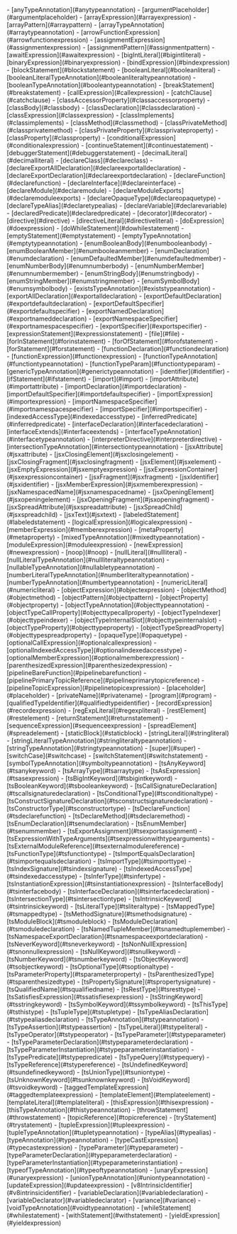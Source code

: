 
<Sidebar>
 - [anyTypeAnnotation](#anytypeannotation)
 - [argumentPlaceholder](#argumentplaceholder)
 - [arrayExpression](#arrayexpression)
 - [arrayPattern](#arraypattern)
 - [arrayTypeAnnotation](#arraytypeannotation)
 - [arrowFunctionExpression](#arrowfunctionexpression)
 - [assignmentExpression](#assignmentexpression)
 - [assignmentPattern](#assignmentpattern)
 - [awaitExpression](#awaitexpression)
 - [bigIntLiteral](#bigintliteral)
 - [binaryExpression](#binaryexpression)
 - [bindExpression](#bindexpression)
 - [blockStatement](#blockstatement)
 - [booleanLiteral](#booleanliteral)
 - [booleanLiteralTypeAnnotation](#booleanliteraltypeannotation)
 - [booleanTypeAnnotation](#booleantypeannotation)
 - [breakStatement](#breakstatement)
 - [callExpression](#callexpression)
 - [catchClause](#catchclause)
 - [classAccessorProperty](#classaccessorproperty)
 - [classBody](#classbody)
 - [classDeclaration](#classdeclaration)
 - [classExpression](#classexpression)
 - [classImplements](#classimplements)
 - [classMethod](#classmethod)
 - [classPrivateMethod](#classprivatemethod)
 - [classPrivateProperty](#classprivateproperty)
 - [classProperty](#classproperty)
 - [conditionalExpression](#conditionalexpression)
 - [continueStatement](#continuestatement)
 - [debuggerStatement](#debuggerstatement)
 - [decimalLiteral](#decimalliteral)
 - [declareClass](#declareclass)
 - [declareExportAllDeclaration](#declareexportalldeclaration)
 - [declareExportDeclaration](#declareexportdeclaration)
 - [declareFunction](#declarefunction)
 - [declareInterface](#declareinterface)
 - [declareModule](#declaremodule)
 - [declareModuleExports](#declaremoduleexports)
 - [declareOpaqueType](#declareopaquetype)
 - [declareTypeAlias](#declaretypealias)
 - [declareVariable](#declarevariable)
 - [declaredPredicate](#declaredpredicate)
 - [decorator](#decorator)
 - [directive](#directive)
 - [directiveLiteral](#directiveliteral)
 - [doExpression](#doexpression)
 - [doWhileStatement](#dowhilestatement)
 - [emptyStatement](#emptystatement)
 - [emptyTypeAnnotation](#emptytypeannotation)
 - [enumBooleanBody](#enumbooleanbody)
 - [enumBooleanMember](#enumbooleanmember)
 - [enumDeclaration](#enumdeclaration)
 - [enumDefaultedMember](#enumdefaultedmember)
 - [enumNumberBody](#enumnumberbody)
 - [enumNumberMember](#enumnumbermember)
 - [enumStringBody](#enumstringbody)
 - [enumStringMember](#enumstringmember)
 - [enumSymbolBody](#enumsymbolbody)
 - [existsTypeAnnotation](#existstypeannotation)
 - [exportAllDeclaration](#exportalldeclaration)
 - [exportDefaultDeclaration](#exportdefaultdeclaration)
 - [exportDefaultSpecifier](#exportdefaultspecifier)
 - [exportNamedDeclaration](#exportnameddeclaration)
 - [exportNamespaceSpecifier](#exportnamespacespecifier)
 - [exportSpecifier](#exportspecifier)
 - [expressionStatement](#expressionstatement)
 - [file](#file)
 - [forInStatement](#forinstatement)
 - [forOfStatement](#forofstatement)
 - [forStatement](#forstatement)
 - [functionDeclaration](#functiondeclaration)
 - [functionExpression](#functionexpression)
 - [functionTypeAnnotation](#functiontypeannotation)
 - [functionTypeParam](#functiontypeparam)
 - [genericTypeAnnotation](#generictypeannotation)
 - [identifier](#identifier)
 - [ifStatement](#ifstatement)
 - [import](#import)
 - [importAttribute](#importattribute)
 - [importDeclaration](#importdeclaration)
 - [importDefaultSpecifier](#importdefaultspecifier)
 - [importExpression](#importexpression)
 - [importNamespaceSpecifier](#importnamespacespecifier)
 - [importSpecifier](#importspecifier)
 - [indexedAccessType](#indexedaccesstype)
 - [inferredPredicate](#inferredpredicate)
 - [interfaceDeclaration](#interfacedeclaration)
 - [interfaceExtends](#interfaceextends)
 - [interfaceTypeAnnotation](#interfacetypeannotation)
 - [interpreterDirective](#interpreterdirective)
 - [intersectionTypeAnnotation](#intersectiontypeannotation)
 - [jsxAttribute](#jsxattribute)
 - [jsxClosingElement](#jsxclosingelement)
 - [jsxClosingFragment](#jsxclosingfragment)
 - [jsxElement](#jsxelement)
 - [jsxEmptyExpression](#jsxemptyexpression)
 - [jsxExpressionContainer](#jsxexpressioncontainer)
 - [jsxFragment](#jsxfragment)
 - [jsxIdentifier](#jsxidentifier)
 - [jsxMemberExpression](#jsxmemberexpression)
 - [jsxNamespacedName](#jsxnamespacedname)
 - [jsxOpeningElement](#jsxopeningelement)
 - [jsxOpeningFragment](#jsxopeningfragment)
 - [jsxSpreadAttribute](#jsxspreadattribute)
 - [jsxSpreadChild](#jsxspreadchild)
 - [jsxText](#jsxtext)
 - [labeledStatement](#labeledstatement)
 - [logicalExpression](#logicalexpression)
 - [memberExpression](#memberexpression)
 - [metaProperty](#metaproperty)
 - [mixedTypeAnnotation](#mixedtypeannotation)
 - [moduleExpression](#moduleexpression)
 - [newExpression](#newexpression)
 - [noop](#noop)
 - [nullLiteral](#nullliteral)
 - [nullLiteralTypeAnnotation](#nullliteraltypeannotation)
 - [nullableTypeAnnotation](#nullabletypeannotation)
 - [numberLiteralTypeAnnotation](#numberliteraltypeannotation)
 - [numberTypeAnnotation](#numbertypeannotation)
 - [numericLiteral](#numericliteral)
 - [objectExpression](#objectexpression)
 - [objectMethod](#objectmethod)
 - [objectPattern](#objectpattern)
 - [objectProperty](#objectproperty)
 - [objectTypeAnnotation](#objecttypeannotation)
 - [objectTypeCallProperty](#objecttypecallproperty)
 - [objectTypeIndexer](#objecttypeindexer)
 - [objectTypeInternalSlot](#objecttypeinternalslot)
 - [objectTypeProperty](#objecttypeproperty)
 - [objectTypeSpreadProperty](#objecttypespreadproperty)
 - [opaqueType](#opaquetype)
 - [optionalCallExpression](#optionalcallexpression)
 - [optionalIndexedAccessType](#optionalindexedaccesstype)
 - [optionalMemberExpression](#optionalmemberexpression)
 - [parenthesizedExpression](#parenthesizedexpression)
 - [pipelineBareFunction](#pipelinebarefunction)
 - [pipelinePrimaryTopicReference](#pipelineprimarytopicreference)
 - [pipelineTopicExpression](#pipelinetopicexpression)
 - [placeholder](#placeholder)
 - [privateName](#privatename)
 - [program](#program)
 - [qualifiedTypeIdentifier](#qualifiedtypeidentifier)
 - [recordExpression](#recordexpression)
 - [regExpLiteral](#regexpliteral)
 - [restElement](#restelement)
 - [returnStatement](#returnstatement)
 - [sequenceExpression](#sequenceexpression)
 - [spreadElement](#spreadelement)
 - [staticBlock](#staticblock)
 - [stringLiteral](#stringliteral)
 - [stringLiteralTypeAnnotation](#stringliteraltypeannotation)
 - [stringTypeAnnotation](#stringtypeannotation)
 - [super](#super)
 - [switchCase](#switchcase)
 - [switchStatement](#switchstatement)
 - [symbolTypeAnnotation](#symboltypeannotation)
 - [tsAnyKeyword](#tsanykeyword)
 - [tsArrayType](#tsarraytype)
 - [tsAsExpression](#tsasexpression)
 - [tsBigIntKeyword](#tsbigintkeyword)
 - [tsBooleanKeyword](#tsbooleankeyword)
 - [tsCallSignatureDeclaration](#tscallsignaturedeclaration)
 - [tsConditionalType](#tsconditionaltype)
 - [tsConstructSignatureDeclaration](#tsconstructsignaturedeclaration)
 - [tsConstructorType](#tsconstructortype)
 - [tsDeclareFunction](#tsdeclarefunction)
 - [tsDeclareMethod](#tsdeclaremethod)
 - [tsEnumDeclaration](#tsenumdeclaration)
 - [tsEnumMember](#tsenummember)
 - [tsExportAssignment](#tsexportassignment)
 - [tsExpressionWithTypeArguments](#tsexpressionwithtypearguments)
 - [tsExternalModuleReference](#tsexternalmodulereference)
 - [tsFunctionType](#tsfunctiontype)
 - [tsImportEqualsDeclaration](#tsimportequalsdeclaration)
 - [tsImportType](#tsimporttype)
 - [tsIndexSignature](#tsindexsignature)
 - [tsIndexedAccessType](#tsindexedaccesstype)
 - [tsInferType](#tsinfertype)
 - [tsInstantiationExpression](#tsinstantiationexpression)
 - [tsInterfaceBody](#tsinterfacebody)
 - [tsInterfaceDeclaration](#tsinterfacedeclaration)
 - [tsIntersectionType](#tsintersectiontype)
 - [tsIntrinsicKeyword](#tsintrinsickeyword)
 - [tsLiteralType](#tsliteraltype)
 - [tsMappedType](#tsmappedtype)
 - [tsMethodSignature](#tsmethodsignature)
 - [tsModuleBlock](#tsmoduleblock)
 - [tsModuleDeclaration](#tsmoduledeclaration)
 - [tsNamedTupleMember](#tsnamedtuplemember)
 - [tsNamespaceExportDeclaration](#tsnamespaceexportdeclaration)
 - [tsNeverKeyword](#tsneverkeyword)
 - [tsNonNullExpression](#tsnonnullexpression)
 - [tsNullKeyword](#tsnullkeyword)
 - [tsNumberKeyword](#tsnumberkeyword)
 - [tsObjectKeyword](#tsobjectkeyword)
 - [tsOptionalType](#tsoptionaltype)
 - [tsParameterProperty](#tsparameterproperty)
 - [tsParenthesizedType](#tsparenthesizedtype)
 - [tsPropertySignature](#tspropertysignature)
 - [tsQualifiedName](#tsqualifiedname)
 - [tsRestType](#tsresttype)
 - [tsSatisfiesExpression](#tssatisfiesexpression)
 - [tsStringKeyword](#tsstringkeyword)
 - [tsSymbolKeyword](#tssymbolkeyword)
 - [tsThisType](#tsthistype)
 - [tsTupleType](#tstupletype)
 - [tsTypeAliasDeclaration](#tstypealiasdeclaration)
 - [tsTypeAnnotation](#tstypeannotation)
 - [tsTypeAssertion](#tstypeassertion)
 - [tsTypeLiteral](#tstypeliteral)
 - [tsTypeOperator](#tstypeoperator)
 - [tsTypeParameter](#tstypeparameter)
 - [tsTypeParameterDeclaration](#tstypeparameterdeclaration)
 - [tsTypeParameterInstantiation](#tstypeparameterinstantiation)
 - [tsTypePredicate](#tstypepredicate)
 - [tsTypeQuery](#tstypequery)
 - [tsTypeReference](#tstypereference)
 - [tsUndefinedKeyword](#tsundefinedkeyword)
 - [tsUnionType](#tsuniontype)
 - [tsUnknownKeyword](#tsunknownkeyword)
 - [tsVoidKeyword](#tsvoidkeyword)
 - [taggedTemplateExpression](#taggedtemplateexpression)
 - [templateElement](#templateelement)
 - [templateLiteral](#templateliteral)
 - [thisExpression](#thisexpression)
 - [thisTypeAnnotation](#thistypeannotation)
 - [throwStatement](#throwstatement)
 - [topicReference](#topicreference)
 - [tryStatement](#trystatement)
 - [tupleExpression](#tupleexpression)
 - [tupleTypeAnnotation](#tupletypeannotation)
 - [typeAlias](#typealias)
 - [typeAnnotation](#typeannotation)
 - [typeCastExpression](#typecastexpression)
 - [typeParameter](#typeparameter)
 - [typeParameterDeclaration](#typeparameterdeclaration)
 - [typeParameterInstantiation](#typeparameterinstantiation)
 - [typeofTypeAnnotation](#typeoftypeannotation)
 - [unaryExpression](#unaryexpression)
 - [unionTypeAnnotation](#uniontypeannotation)
 - [updateExpression](#updateexpression)
 - [v8IntrinsicIdentifier](#v8intrinsicidentifier)
 - [variableDeclaration](#variabledeclaration)
 - [variableDeclarator](#variabledeclarator)
 - [variance](#variance)
 - [voidTypeAnnotation](#voidtypeannotation)
 - [whileStatement](#whilestatement)
 - [withStatement](#withstatement)
 - [yieldExpression](#yieldexpression)

</Sidebar>